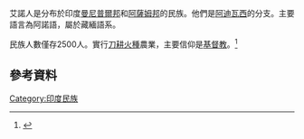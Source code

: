 {{expand|time=2015-10-11T13:19:52+00:00}}
{{refimprove|time=2015-10-11T13:19:52+00:00}}
艾諾人是分布於印度[[曼尼普爾邦|曼尼普爾邦]]和[[阿薩姆邦|阿薩姆邦]]的民族。他們是[[阿迪瓦西|阿迪瓦西]]的分支。主要語言為阿諾語，屬於藏緬語系。

民族人數僅存2500人。實行[[刀耕火種|刀耕火種]]農業，主要信仰是[[基督教|基督教]]。<ref>{{cite web|url=http://www.ethnologue.com/show_language.asp?code=aim|title=Aimol|work=Ethnologue}}</ref>

== 參考資料 ==
<references />

[[Category:印度民族|Category:印度民族]]